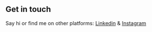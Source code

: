 ## Get in touch
Say hi or find me on other platforms: [Linkedin](https://linkedin.com/in/its-pikesh) & [Instagram](https://instagram.com/pikesh1212)